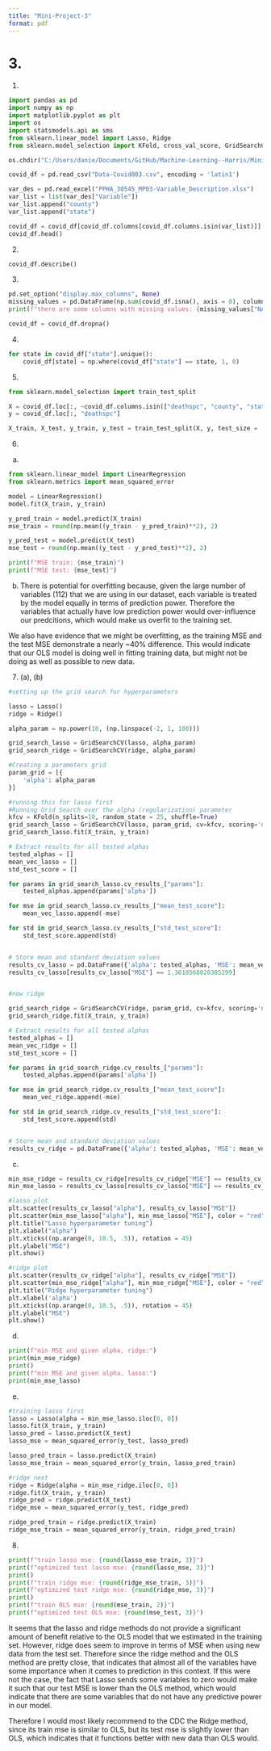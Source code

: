 ```yaml
---
title: "Mini-Project-3"
format: pdf
---
```


# 3.
(1)
```python
import pandas as pd
import numpy as np
import matplotlib.pyplot as plt
import os
import statsmodels.api as sms
from sklearn.linear_model import Lasso, Ridge
from sklearn.model_selection import KFold, cross_val_score, GridSearchCV

os.chdir("C:/Users/danie/Documents/GitHub/Machine-Learning--Harris/Mini-Project-3")

covid_df = pd.read_csv("Data-Covid003.csv", encoding = 'latin1')

var_des = pd.read_excel("PPHA_30545_MP03-Variable_Description.xlsx")
var_list = list(var_des["Variable"])
var_list.append("county")
var_list.append("state")

covid_df = covid_df[covid_df.columns[covid_df.columns.isin(var_list)]]
covid_df.head()
```

(2)
```python
covid_df.describe()
```

(3)
```python
pd.set_option("display.max_columns", None)
missing_values = pd.DataFrame(np.sum(covid_df.isna(), axis = 0), columns = ["NA's"])
print(f"there are some columns with missing values: {missing_values["NA's"].unique()}")

covid_df = covid_df.dropna()
```

(4)
```python
for state in covid_df["state"].unique():
    covid_df[state] = np.where(covid_df["state"] == state, 1, 0)
```

(5)
```python
from sklearn.model_selection import train_test_split

X = covid_df.loc[:, ~covid_df.columns.isin(["deathspc", "county", "state"])]
y = covid_df.loc[:, "deathspc"]

X_train, X_test, y_train, y_test = train_test_split(X, y, test_size = .2, random_state = 11)
```

(6)
(a)
```python
from sklearn.linear_model import LinearRegression
from sklearn.metrics import mean_squared_error

model = LinearRegression()
model.fit(X_train, y_train)

y_pred_train = model.predict(X_train)
mse_train = round(np.mean((y_train - y_pred_train)**2), 2)

y_pred_test = model.predict(X_test)
mse_test = round(np.mean((y_test - y_pred_test)**2), 2)

print(f"MSE train: {mse_train}")
print(f"MSE test: {mse_test}")
```

(b)
There is potential for overfitting because, given the large number of variables (112) that we are using in our dataset, each variable is treated by the model equally in terms of prediction power.  Therefore the variables that actually have low prediction power would over-influence our predcitions, which would make us overfit to the training set. 

We also have evidence that we might be overfitting, as the training MSE and the test MSE demonstrate a nearly ~40% difference. This would indicate that our OLS model is doing well in fitting training data, but might not be doing as well as possible to new data.

(7)
(a), (b)
```python
#setting up the grid search for hyperparameters

lasso = Lasso()
ridge = Ridge()

alpha_param = np.power(10, (np.linspace(-2, 1, 100)))

grid_search_lasso = GridSearchCV(lasso, alpha_param)
grid_search_ridge = GridSearchCV(ridge, alpha_param)

#Creating a parameters grid
param_grid = [{
    'alpha': alpha_param
}]

#running this for lasso first
#Running Grid Search over the alpha (regularization) parameter
kfcv = KFold(n_splits=10, random_state = 25, shuffle=True)
grid_search_lasso = GridSearchCV(lasso, param_grid, cv=kfcv, scoring='neg_mean_squared_error')
grid_search_lasso.fit(X_train, y_train)

# Extract results for all tested alphas
tested_alphas = []
mean_vec_lasso = []
std_test_score = []

for params in grid_search_lasso.cv_results_["params"]:
    tested_alphas.append(params['alpha'])

for mse in grid_search_lasso.cv_results_["mean_test_score"]:
    mean_vec_lasso.append(-mse)

for std in grid_search_lasso.cv_results_["std_test_score"]:
    std_test_score.append(std)


# Store mean and standard deviation values
results_cv_lasso = pd.DataFrame({'alpha': tested_alphas, 'MSE': mean_vec_lasso, "STD": std_test_score})
results_cv_lasso[results_cv_lasso["MSE"] == 1.3610568020385299]


#now ridge

grid_search_ridge = GridSearchCV(ridge, param_grid, cv=kfcv, scoring='neg_mean_squared_error')
grid_search_ridge.fit(X_train, y_train)

# Extract results for all tested alphas
tested_alphas = []
mean_vec_ridge = []
std_test_score = []

for params in grid_search_ridge.cv_results_["params"]:
    tested_alphas.append(params['alpha'])

for mse in grid_search_ridge.cv_results_["mean_test_score"]:
    mean_vec_ridge.append(-mse)

for std in grid_search_ridge.cv_results_["std_test_score"]:
    std_test_score.append(std)


# Store mean and standard deviation values
results_cv_ridge = pd.DataFrame({'alpha': tested_alphas, 'MSE': mean_vec_ridge, "STD": std_test_score})
```

(c)
```python

min_mse_ridge = results_cv_ridge[results_cv_ridge["MSE"] == results_cv_ridge["MSE"].min()]
min_mse_lasso = results_cv_lasso[results_cv_lasso["MSE"] == results_cv_lasso["MSE"].min()]

#lasso plot
plt.scatter(results_cv_lasso["alpha"], results_cv_lasso["MSE"])
plt.scatter(min_mse_lasso["alpha"], min_mse_lasso["MSE"], color = "red")
plt.title("Lasso hyperparameter tuning")
plt.xlabel("alpha")
plt.xticks((np.arange(0, 10.5, .5)), rotation = 45)
plt.ylabel("MSE")
plt.show()

#ridge plot
plt.scatter(results_cv_ridge["alpha"], results_cv_ridge["MSE"])
plt.scatter(min_mse_ridge["alpha"], min_mse_ridge["MSE"], color = "red")
plt.title("Ridge hyperparameter tuning")
plt.xlabel('alpha')
plt.xticks((np.arange(0, 10.5, .5)), rotation = 45)
plt.ylabel("MSE")
plt.show()

```

(d)
```python
print(f"min MSE and given alpha, ridge:")
print(min_mse_ridge)
print()
print(f"min MSE and given alpha, lasso:")
print(min_mse_lasso)

```

(e)
```python
#training lasso first
lasso = Lasso(alpha = min_mse_lasso.iloc[0, 0])
lasso.fit(X_train, y_train)
lasso_pred = lasso.predict(X_test)
lasso_mse = mean_squared_error(y_test, lasso_pred)

lasso_pred_train = lasso.predict(X_train)
lasso_mse_train = mean_squared_error(y_train, lasso_pred_train)

#ridge next
ridge = Ridge(alpha = min_mse_ridge.iloc[0, 0])
ridge.fit(X_train, y_train)
ridge_pred = ridge.predict(X_test)
ridge_mse = mean_squared_error(y_test, ridge_pred)

ridge_pred_train = ridge.predict(X_train)
ridge_mse_train = mean_squared_error(y_train, ridge_pred_train)


```

(8)
```python
print(f"train lasso mse: {round(lasso_mse_train, 3)}")
print(f"optimized test lasso mse: {round(lasso_mse, 3)}")
print()
print(f"train ridge mse: {round(ridge_mse_train, 3)}")
print(f"optimized test ridge mse: {round(ridge_mse, 3)}")
print()
print(f"train OLS mse: {round(mse_train, 2)}")
print(f"optimized test OLS mse: {round(mse_test, 3)}")
```

It seems that the lasso and ridge methods do not provide a significant amount of benefit relative to the OLS model that we estimated in the training set. However, ridge does seem to improve in terms of MSE when using new data from the test set. Therefore since the ridge method and the OLS method are pretty close, that indicates that almost all of the variables have some importance when it comes to prediction in this context. If this were not the case, the fact that Lasso sends some variables to zero would make it such that our test MSE is lower than the OLS method, which would indicate that there are some variables that do not have any predictive power in our model.

Therefore I would most likely recommend to the CDC the Ridge method, since its train mse is similar to OLS, but its test mse is slightly lower than OLS, which indicates that it functions better with new data than OLS would. 